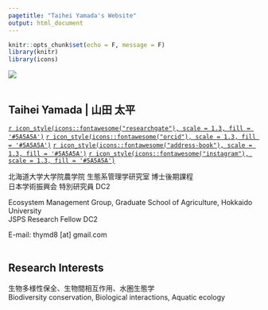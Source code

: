 ```yaml
---
pagetitle: "Taihei Yamada's Website"
output: html_document
---
```


```r
knitr::opts_chunk$set(echo = F, message = F)
library(knitr)
library(icons)
```

![](images/pink_salmon_crop.JPG)
<br />
<br />

## Taihei Yamada | 山田 太平

[`r icon_style(icons::fontawesome("researchgate"), scale = 1.3, fill = '#5A5A5A')`](https://www.researchgate.net/profile/Taihei-Yamada-2) [`r icon_style(icons::fontawesome("orcid"), scale = 1.3, fill = '#5A5A5A')`](https://orcid.org/0000-0002-6120-7094) [`r icon_style(icons::fontawesome("address-book"), scale = 1.3, fill = '#5A5A5A')`](https://publons.com/researcher/3808885/taihei-yamada/) [`r icon_style(icons::fontawesome("instagram"), scale = 1.3, fill = '#5A5A5A')`](https://www.instagram.com/prbnmt/) 

北海道大学大学院農学院 生態系管理学研究室 博士後期課程
<br />
日本学術振興会 特別研究員 DC2

Ecosystem Management Group, Graduate School of Agriculture, Hokkaido University
<br />
JSPS Research Fellow DC2

E-mail: thymd8 [at] gmail.com
<br />
<br />

## Research Interests

生物多様性保全、生物間相互作用、水圏生態学
<br />
Biodiversity conservation, Biological interactions, Aquatic ecology


<!-- Global site tag (gtag.js) - Google Analytics -->
<script async src="https://www.googletagmanager.com/gtag/js?id=G-BQZTKPH9SP"></script>
<script>
  window.dataLayer = window.dataLayer || [];
  function gtag(){dataLayer.push(arguments);}
  gtag('js', new Date());

  gtag('config', 'G-BQZTKPH9SP');
</script>


<!-- Google Fonts -->
<link rel="preconnect" href="https://fonts.googleapis.com"> 
<link rel="preconnect" href="https://fonts.gstatic.com" crossorigin> 
<link href="https://fonts.googleapis.com/css2?family=Josefin+Sans&display=swap" rel="stylesheet">
